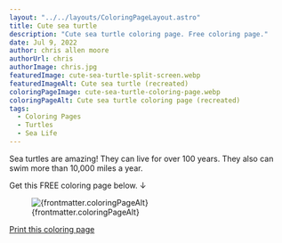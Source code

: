 ```yaml
---
layout: "../../layouts/ColoringPageLayout.astro"
title: Cute sea turtle
description: "Cute sea turtle coloring page. Free coloring page."
date: Jul 9, 2022
author: chris allen moore
authorUrl: chris
authorImage: chris.jpg
featuredImage: cute-sea-turtle-split-screen.webp
featuredImageAlt: Cute sea turtle (recreated)
coloringPageImage: cute-sea-turtle-coloring-page.webp
coloringPageAlt: Cute sea turtle coloring page (recreated)
tags:
  - Coloring Pages
  - Turtles
  - Sea Life
---
```


Sea turtles are amazing! They can live for over 100 years. They also can swim more than 10,000 miles a year.

Get this FREE coloring page below. ↓

<figure class="text-center mt-0">
  <img
    src={`/images/coloring-pages/${frontmatter.coloringPageImage}`}
    alt={frontmatter.coloringPageAlt}
    class="w-full"
  />
  <figcaption class="text-sm">{frontmatter.coloringPageAlt}</figcaption>
</figure>

<div class="text-center">
  <a
    target="_blank"
    href={`/images/coloring-pages/${frontmatter.coloringPageImage}/`}
    class="no-underline bg-paradiso-600 hover:bg-paradiso-700 text-white py-4 px-5 rounded-full leading-normal"
  >
    <span>Print this coloring page</span>
  </a>
</div>
